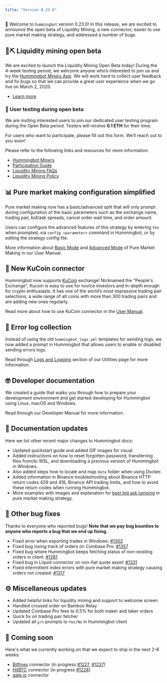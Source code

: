 ```yaml
---
title: "Version 0.23.0"
---
```


🚀 Welcome to `hummingbot` version 0.23.0! In this release, we are excited to announce the open beta of Liquidity Mining, a new connector, easier to use pure market making strategy, and addressed a number of bugs.

## 🌊⛏ Liquidity mining open beta

We are excited to launch the Liquidity Mining Open Beta today! During the 4-week testing period, we welcome anyone who’s interested to join us and try the [Hummingbot Miners App](https://miners.hummingbot.io). We will work hard to collect user feedback and fix bugs so that we can provide a great user experience when we go live on March 2, 2020.

- [Learn more](https://hummingbot.io/liquidity-mining/)

### 🧪 User testing during open beta

We are inviting interested users to join our dedicated user testing program during the Open Beta period. Testers will receive **0.1 ETH** for their time.

For users who want to participate, please fill out this form. We’ll reach out to you soon!

Please refer to the following links and resources for more information:

- [Hummingbot Miners](https://miners.hummingbot.io)
- [Participation Guide](https://docs.hummingbot.io/miner/liquidity-mining/overview/)
- [Liquidity Mining FAQs](https://docs.hummingbot.io/miner/faq/liquidity-mining/)
- [Liquidity Mining Policy](https://hummingbot.io/liquidity-mining-policy/)

## 📊 Pure market making configuration simplified

Pure market making now has a basic/advanced split that will only prompt during configuration of the basic parameters such as the exchange name, trading pair, bid/ask spreads, cancel order wait time, and order amount.

Users can configure the advanced features of this strategy by entering `Yes` when prompted, via `config <parameter>` command in Hummingbot, or by editing the strategy config file.

More information about [Basic Mode](https://docs.hummingbot.io/strategies/pure-market-making/#basic-mode) and [Advanced Mode](https://docs.hummingbot.io/strategies/pure-market-making/#advanced-mode) of Pure Market Making in our User Manual.

## 🔗 New KuCoin connector

Hummingbot now supports [KuCoin](https://www.kucoin.com/) exchange! Nicknamed the "People's Exchange"​, Kucoin is easy to use for novice investors and in-depth enough for crypto enthusiasts. It has one of the world’s most impressive trading pair selections, a wide range of alt coins with more than 300 trading pairs and are adding new ones regularly.

Read more about how to use KuCoin connector in the [User Manual](https://docs.hummingbot.io/exchange-connectors/kucoin/).

## 📜 Error log collection

Instead of using the old `hummingbot_logs.yml` templates for sending logs, we now added a prompt in Hummingbot that allows users to enable or disabled sending errors logs.

Read through [Logs and Logging](/operation/adv-command-ref/#error-log-collection) section of our Utilities page for more information.

## 🤓 Developer documentation

We created a guide that walks you through how to prepare your development environment and get started developing for Hummingbot using Linux, macOS and Windows.

Read through our Developer Manual for more information.

## 📓 Documentation updates

Here we list other recent major changes to Hummingbot docs:

- Updated quickstart guide and added GIF images for visual.
- Added instructions on how to reset forgotten password, transferring files from/to WSL, and downloading a previous version of Hummingbot in Windows.
- Also added steps how to locate and map `data` folder when using Docker.
- Added information in Binance troubleshooting about Binance HTTP return codes 429 and 418, Binance API trading limits, and how to avoid these return codes when running Hummingbot.
- More examples with images and explanation for [best bid ask jumping](https://docs.hummingbot.io/strategies/pure-market-making/#best-bid-ask-jumping) in pure market making strategy.

## 🐞 Other bug fixes

Thanks to everyone who reported bugs! **Note that we pay bug bounties to anyone who reports a bug that we end up fixing.**

- Fixed error when exporting trades in Windows: [#1302](https://github.com/CoinAlpha/hummingbot/issues/1302)
- Fixed bug losing track of orders on Coinbase Pro: [#1357](https://github.com/CoinAlpha/hummingbot/issues/1357)
- Fixed bug where Hummingbot keeps fetching status of non-existing orders in client: [#1281](https://github.com/CoinAlpha/hummingbot/issues/1281)
- Fixed bug in Liquid connector on non-fiat quote asset: [#1331](https://github.com/CoinAlpha/hummingbot/issues/1331)
- Fixed intermittent index errors with pure market making strategy causing orders not created: [#1317](https://github.com/CoinAlpha/hummingbot/issues/1317)

## ⚙️ Miscellaneous updates

- Added helpful links for liquidity mining and support to welcome screen
- Handled crossed order on Bamboo Relay
- Updated Coinbase Pro fees to 0.5% for both maker and taker orders
- Quick fix on trading pair fetcher
- Updated all `y/n` prompts to `Yes/No` in Hummingbot client

## 🚀 Coming soon

Here's what we currently working on that we expect to ship in the next 2-8 weeks:

- [Bitfinex](https://www.bitfinex.com/) connector (in progress [#1227](https://github.com/CoinAlpha/hummingbot/pull/1227), [#1237](https://github.com/CoinAlpha/hummingbot/pull/1237))
- [HitBTC](https://hitbtc.com/) connector (in progress [#1224](https://github.com/CoinAlpha/hummingbot/pull/1224))
- [gate.io](https://gate.io) connector
